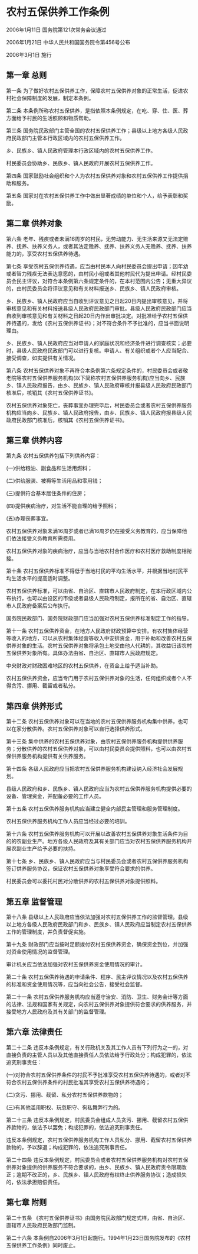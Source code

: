 # 农村五保供养工作条例

2006年1月11日 国务院第121次常务会议通过

2006年1月21日 中华人民共和国国务院令第456号公布

2006年3月1日 施行

  

## 第一章 总则

第一条 为了做好农村五保供养工作，保障农村五保供养对象的正常生活，促进农村社会保障制度的发展，制定本条例。

第二条 本条例所称农村五保供养，是指依照本条例规定，在吃、穿、住、医、葬方面给予村民的生活照顾和物质帮助。

第三条 国务院民政部门主管全国的农村五保供养工作；县级以上地方各级人民政府民政部门主管本行政区域内的农村五保供养工作。

乡、民族乡、镇人民政府管理本行政区域内的农村五保供养工作。

村民委员会协助乡、民族乡、镇人民政府开展农村五保供养工作。

第四条 国家鼓励社会组织和个人为农村五保供养对象和农村五保供养工作提供捐助和服务。

第五条 国家对在农村五保供养工作中做出显著成绩的单位和个人，给予表彰和奖励。

## 第二章 供养对象

第六条 老年、残疾或者未满16周岁的村民，无劳动能力、无生活来源又无法定赡养、抚养、扶养义务人，或者其法定赡养、抚养、扶养义务人无赡养、抚养、扶养能力的，享受农村五保供养待遇。

第七条 享受农村五保供养待遇，应当由村民本人向村民委员会提出申请；因年幼或者智力残疾无法表达意愿的，由村民小组或者其他村民代为提出申请。经村民委员会民主评议，对符合本条例第六条规定条件的，在本村范围内公告；无重大异议的，由村民委员会将评议意见和有关材料报送乡、民族乡、镇人民政府审核。

乡、民族乡、镇人民政府应当自收到评议意见之日起20日内提出审核意见，并将审核意见和有关材料报送县级人民政府民政部门审批。县级人民政府民政部门应当自收到审核意见和有关材料之日起20日内作出审批决定。对批准给予农村五保供养待遇的，发给《农村五保供养证书》；对不符合条件不予批准的，应当书面说明理由。

乡、民族乡、镇人民政府应当对申请人的家庭状况和经济条件进行调查核实；必要时，县级人民政府民政部门可以进行复核。申请人、有关组织或者个人应当配合、接受调查，如实提供有关情况。

第八条 农村五保供养对象不再符合本条例第六条规定条件的，村民委员会或者敬老院等农村五保供养服务机构(以下简称农村五保供养服务机构)应当向乡、民族乡、镇人民政府报告，由乡、民族乡、镇人民政府审核并报县级人民政府民政部门核准后，核销其《农村五保供养证书》。

农村五保供养对象死亡，丧葬事宜办理完毕后，村民委员会或者农村五保供养服务机构应当向乡、民族乡、镇人民政府报告，由乡、民族乡、镇人民政府报县级人民政府民政部门核准后，核销其《农村五保供养证书》。

## 第三章 供养内容

第九条 农村五保供养包括下列供养内容：

(一)供给粮油、副食品和生活用燃料；

(二)供给服装、被褥等生活用品和零用钱；

(三)提供符合基本居住条件的住房；

(四)提供疾病治疗，对生活不能自理的给予照料；

(五)办理丧葬事宜。

农村五保供养对象未满16周岁或者已满16周岁仍在接受义务教育的，应当保障他们依法接受义务教育所需费用。

农村五保供养对象的疾病治疗，应当与当地农村合作医疗和农村医疗救助制度相衔接。

第十条 农村五保供养标准不得低于当地村民的平均生活水平，并根据当地村民平均生活水平的提高适时调整。

农村五保供养标准，可以由省、自治区、直辖市人民政府制定，在本行政区域内公布执行，也可以由设区的市级或者县级人民政府制定，报所在的省、自治区、直辖市人民政府备案后公布执行。

国务院民政部门、国务院财政部门应当加强对农村五保供养标准制定工作的指导。

第十一条 农村五保供养资金，在地方人民政府财政预算中安排。有农村集体经营等收入的地方，可以从农村集体经营等收入中安排资金，用于补助和改善农村五保供养对象的生活。农村五保供养对象将承包土地交由他人代耕的，其收益归该农村五保供养对象所有。具体办法由省、自治区、直辖市人民政府规定。

中央财政对财政困难地区的农村五保供养，在资金上给予适当补助。

农村五保供养资金，应当专门用于农村五保供养对象的生活，任何组织或者个人不得贪污、挪用、截留或者私分。

## 第四章 供养形式

第十二条 农村五保供养对象可以在当地的农村五保供养服务机构集中供养，也可以在家分散供养。农村五保供养对象可以自行选择供养形式。

第十三条 集中供养的农村五保供养对象，由农村五保供养服务机构提供供养服务；分散供养的农村五保供养对象，可以由村民委员会提供照料，也可以由农村五保供养服务机构提供有关供养服务。

第十四条 各级人民政府应当把农村五保供养服务机构建设纳入经济社会发展规划。

县级人民政府和乡、民族乡、镇人民政府应当为农村五保供养服务机构提供必要的设备、管理资金，并配备必要的工作人员。

第十五条 农村五保供养服务机构应当建立健全内部民主管理和服务管理制度。

农村五保供养服务机构工作人员应当经过必要的培训。

第十六条 农村五保供养服务机构可以开展以改善农村五保供养对象生活条件为目的的农副业生产。地方各级人民政府及其有关部门应当对农村五保供养服务机构开展农副业生产给予必要的扶持。

第十七条 乡、民族乡、镇人民政府应当与村民委员会或者农村五保供养服务机构签订供养服务协议，保证农村五保供养对象享受符合要求的供养。

村民委员会可以委托村民对分散供养的农村五保供养对象提供照料。

## 第五章 监督管理

第十八条 县级以上人民政府应当依法加强对农村五保供养工作的监督管理。县级以上地方各级人民政府民政部门和乡、民族乡、镇人民政府应当制定农村五保供养工作的管理制度，并负责督促实施。

第十九条 财政部门应当按时足额拨付农村五保供养资金，确保资金到位，并加强对资金使用情况的监督管理。

审计机关应当依法加强对农村五保供养资金使用情况的审计。

第二十条 农村五保供养待遇的申请条件、程序、民主评议情况以及农村五保供养的标准和资金使用情况等，应当向社会公告，接受社会监督。

第二十一条 农村五保供养服务机构应当遵守治安、消防、卫生、财务会计等方面的法律、法规和国家有关规定，向农村五保供养对象提供符合要求的供养服务，并接受地方人民政府及其有关部门的监督管理。

## 第六章 法律责任

第二十二条 违反本条例规定，有关行政机关及其工作人员有下列行为之一的，对直接负责的主管人员以及其他直接责任人员依法给予行政处分；构成犯罪的，依法追究刑事责任：

(一)对符合农村五保供养条件的村民不予批准享受农村五保供养待遇的，或者对不符合农村五保供养条件的村民批准其享受农村五保供养待遇的；

(二)贪污、挪用、截留、私分农村五保供养款物的；

(三)有其他滥用职权、玩忽职守、徇私舞弊行为的。

第二十三条 违反本条例规定，村民委员会组成人员贪污、挪用、截留农村五保供养款物的，依法予以罢免；构成犯罪的，依法追究刑事责任。

违反本条例规定，农村五保供养服务机构工作人员私分、挪用、截留农村五保供养款物的，予以辞退；构成犯罪的，依法追究刑事责任。

第二十四条 违反本条例规定，村民委员会或者农村五保供养服务机构对农村五保供养对象提供的供养服务不符合要求的，由乡、民族乡、镇人民政府责令限期改正；逾期不改正的，乡、民族乡、镇人民政府有权终止供养服务协议；造成损失的，依法承担赔偿责任。

## 第七章 附则

第二十五条 《农村五保供养证书》由国务院民政部门规定式样，由省、自治区、直辖市人民政府民政部门监制。

第二十六条 本条例自2006年3月1日起施行。1994年1月23日国务院发布的《农村五保供养工作条例》同时废止。